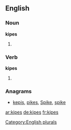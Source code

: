 ==English==

===Noun===
'''kipes'''

# {{plural of |[[kipe]]}}

===Verb===
'''kipes'''

# {{third-person singular of|[[kipe]]}}

===Anagrams===
* [[kepis#English|kepis]], [[pikes#English|pikes]], [[Spike#English|Spike]], [[spike#English|spike]]

[[Category:English plurals]]

[[ar:kipes]]
[[de:kipes]]
[[fr:kipes]]